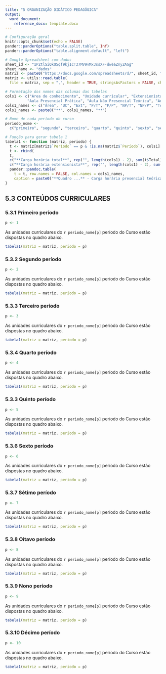 ```yaml
---
title: "5 ORGANIZAÇÃO DIDÁTICO PEDAGÓGICA"
output:
  word_document:
    reference_docx: template.docx
---
```


```r
# Configuração geral
knitr::opts_chunk$set(echo = FALSE)
pander::panderOptions("table.split.table", Inf)
pander::panderOptions("table.alignment.default", "left")

# Google Spreadsheet com dados 
sheet_id <- "1PZtlSiQkQ5qf9kjIcT37MV9vMx3ssXF-dweaZnyZAGg"
sheet_name <- "dados"
matriz <- paste0("https://docs.google.com/spreadsheets/d/", sheet_id, "/gviz/tq?tqx=out:csv&sheet=", sheet_name)
matriz <- utils::read.table(
  file = matriz, sep = ",", header = TRUE, stringsAsFactors = FALSE, check.names = FALSE)

# Formatação dos nomes das colunas das tabelas
cols1 <- c("Área de conhecimento", "Unidade curricular", "Extensionista", "Aula Presencial Teórica",
          "Aula Presencial Prática", "Aula Não Presencial Teórica", "Aula Não Presencial Prática", "Total")
cols1_names <- c("Área", "UC", "Ext", "P/T", "P/P", "NP/T", "NP/P", "Total")
cols1_names <- paste0("**", cols1_names, "**")

# Nome de cada período do curso
periodo_nome <- 
  c("primeiro", "segundo", "terceiro", "quarto", "quinto", "sexto", "sétimo", "oitavo", "nono", "décimo")

# Função para gerar tabela 1
tabela1 <- function (matriz, periodo) {
  t <- matriz[matriz$`Período` == p & !is.na(matriz$`Período`), cols1]
  t <- rbind(
  t,
  c("**Carga horária total**", rep("", length(cols1) - 2), sum(t$Total)),
  c("**Carga horária extensionista**", rep("", length(cols1) - 2), sum(t$Total[t$Extensionista == "Sim"])))
  pander::pandoc.table(
    t = t, row.names = FALSE, col.names = cols1_names, 
    caption = paste0("**Quadro ...** - Carga horária presencial teórica (P/T) e prática (P/P) e não presencial teórica (NP/T) e prática (NP/P) das unidades curriculares (UC) do ", periodo_nome[p], " período do Curso."))
}
```

## 5.3 CONTEÚDOS CURRICULARES

### 5.3.1 Primeiro período

```r
p <- 1
```

As unidades curriculares do `r periodo_nome[p]` período do Curso estão dispostas no quadro abaixo.

```r
tabela1(matriz = matriz, periodo = p)
```

### 5.3.2 Segundo período

```r
p <- 2
```

As unidades curriculares do `r periodo_nome[p]` período do Curso estão dispostas no quadro abaixo.

```r
tabela1(matriz = matriz, periodo = p)
```

### 5.3.3 Terceiro período

```r
p <- 3
```

As unidades curriculares do `r periodo_nome[p]` período do Curso estão dispostas no quadro abaixo.

```r
tabela1(matriz = matriz, periodo = p)
```

### 5.3.4 Quarto período

```r
p <- 4
```

As unidades curriculares do `r periodo_nome[p]` período do Curso estão dispostas no quadro abaixo.

```r
tabela1(matriz = matriz, periodo = p)
```

### 5.3.3 Quinto período

```r
p <- 5
```

As unidades curriculares do `r periodo_nome[p]` período do Curso estão dispostas no quadro abaixo.

```r
tabela1(matriz = matriz, periodo = p)
```

### 5.3.6 Sexto período

```r
p <- 6
```

As unidades curriculares do `r periodo_nome[p]` período do Curso estão dispostas no quadro abaixo.

```r
tabela1(matriz = matriz, periodo = p)
```

### 5.3.7 Sétimo período

```r
p <- 7
```

As unidades curriculares do `r periodo_nome[p]` período do Curso estão dispostas no quadro abaixo.

```r
tabela1(matriz = matriz, periodo = p)
```

### 5.3.8 Oitavo período

```r
p <- 8
```

As unidades curriculares do `r periodo_nome[p]` período do Curso estão dispostas no quadro abaixo.

```r
tabela1(matriz = matriz, periodo = p)
```

### 5.3.9 Nono período

```r
p <- 9
```

As unidades curriculares do `r periodo_nome[p]` período do Curso estão dispostas no quadro abaixo.

```r
tabela1(matriz = matriz, periodo = p)
```

### 5.3.10 Décimo período

```r
p <- 10
```

As unidades curriculares do `r periodo_nome[p]` período do Curso estão dispostas no quadro abaixo.

```r
tabela1(matriz = matriz, periodo = p)
```